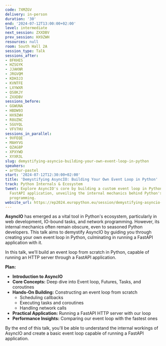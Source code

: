 ```yaml
---
code: 7XMZGV
delivery: in-person
duration: '30'
end: '2024-07-12T13:00:00+02:00'
level: intermediate
next_session: ZXXDBV
prev_session: HX9ZWH
resources: null
room: South Hall 2A
session_type: Talk
sessions_after:
- 8FKHES
- HZSGYK
- JJAKNR
- JRGVQM
- KDH3J3
- KVNTFE
- LXYWXR
- QS8KJY
- ZXXDBV
sessions_before:
- GGWUNA
- HBDW93
- HX9ZWH
- R8UZNC
- SGUYQL
- VFV7HU
sessions_in_parallel:
- 9VFEQE
- MAHYVG
- QZAG8P
- XPXYWD
- XYXR3L
slug: demystifying-asyncio-building-your-own-event-loop-in-python
speakers:
- arthur-pastel
start: '2024-07-12T12:30:00+02:00'
title: 'Demystifying AsyncIO: Building Your Own Event Loop in Python'
track: Python Internals & Ecosystem
tweet: Explore AsyncIO's core by building a custom event loop in Python to power a
  FastAPI application, unveiling the internal mechanics behind Python's asynchronous
  programming.
website_url: https://ep2024.europython.eu/session/demystifying-asyncio-building-your-own-event-loop-in-python
---
```


**AsyncIO** has emerged as a vital tool in Python's ecosystem, particularly in web development, IO-bound tasks, and network programming. However, its internal mechanics often remain obscure, even to seasoned Python developers. This talk aims to demystify AsyncIO by guiding you through creating your own event loop in Python, culminating in running a FastAPI application with it.

In this talk, we’ll build an event loop from scratch in Python, capable of running an HTTP server through a FastAPI application.

**Plan:**

- **Introduction to AsyncIO**
- **Core Concepts:** Deep dive into Event loop, Futures, Tasks, and coroutines
- **Hands-On Building:** Constructing an event loop from scratch
    - Scheduling callbacks
    - Executing tasks and coroutines
    - Handling network calls
- **Practical Application:** Running a FastAPI HTTP server with our loop
- **Performance Insights:** Comparing our event loop with the fastest ones

By the end of this talk, you'll be able to understand the internal workings of AsyncIO and create a basic event loop capable of running a FastAPI application.
